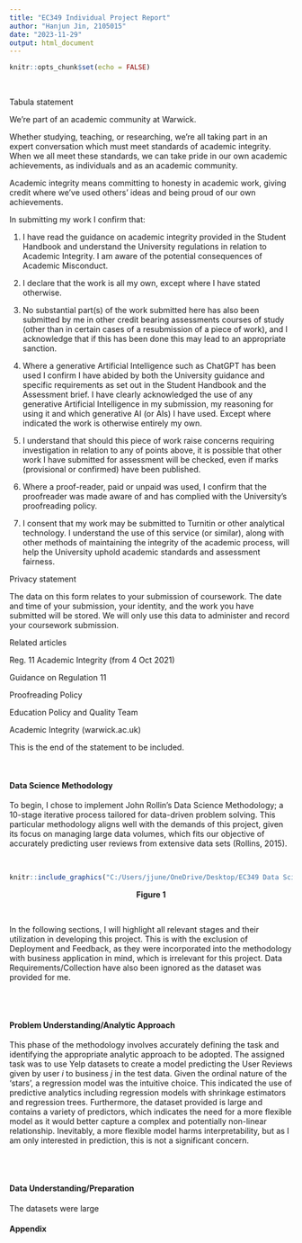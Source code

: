 ```yaml
---
title: "EC349 Individual Project Report"
author: "Hanjun Jin, 2105015"
date: "2023-11-29"
output: html_document
---
```


```r
knitr::opts_chunk$set(echo = FALSE)
```

<br>

Tabula statement

We're part of an academic community at Warwick.

Whether studying, teaching, or researching, we’re all taking part in an expert conversation which must meet standards of academic integrity. When we all meet these standards, we can take pride in our own academic achievements, as individuals and as an academic community.

Academic integrity means committing to honesty in academic work, giving credit where we've used others' ideas and being proud of our own achievements.

In submitting my work I confirm that:

1. I have read the guidance on academic integrity provided in the Student Handbook and understand the University regulations in relation to Academic Integrity. I am aware of the potential consequences of Academic Misconduct.

2. I declare that the work is all my own, except where I have stated otherwise.

3. No substantial part(s) of the work submitted here has also been submitted by me in other credit bearing assessments courses of study (other than in certain cases of a resubmission of a piece of work), and I acknowledge that if this has been done this may lead to an appropriate sanction.

4. Where a generative Artificial Intelligence such as ChatGPT has been used I confirm I have abided by both the University guidance and specific requirements as set out in the Student Handbook and the Assessment brief. I have clearly acknowledged the use of any generative Artificial Intelligence in my submission, my reasoning for using it and which generative AI (or AIs) I have used. Except where indicated the work is otherwise entirely my own.

5. I understand that should this piece of work raise concerns requiring investigation in relation to any of points above, it is possible that other work I have submitted for assessment will be checked, even if marks (provisional or confirmed) have been published.

6. Where a proof-reader, paid or unpaid was used, I confirm that the proofreader was made aware of and has complied with the University’s proofreading policy.

7. I consent that my work may be submitted to Turnitin or other analytical technology. I understand the use of this service (or similar), along with other methods of maintaining the integrity of the academic process, will help the University uphold academic standards and assessment fairness.

Privacy statement

The data on this form relates to your submission of coursework. The date and time of your submission, your identity, and the work you have submitted will be stored. We will only use this data to administer and record your coursework submission.

Related articles

Reg. 11 Academic Integrity (from 4 Oct 2021)

Guidance on Regulation 11

Proofreading Policy  

Education Policy and Quality Team

Academic Integrity (warwick.ac.uk)

This is the end of the statement to be included.

<div style="page-break-after: always;"></div>

<br>

#### **Data Science Methodology**

To begin, I chose to implement John Rollin's Data Science Methodology; a 10-stage iterative process tailored for data-driven problem solving. This particular methodology aligns well with the demands of this project, given its focus on managing large data volumes, which fits our objective of accurately predicting user reviews from extensive data sets (Rollins, 2015).

<br>

```r
knitr::include_graphics("C:/Users/jjune/OneDrive/Desktop/EC349 Data Science for Economists/EC349 Individual Project/Appendix/John Rollin's DS Methodology Figure.jpg")
```
<center>**Figure 1**</center>

<br>

In the following sections, I will highlight all relevant stages and their utilization in developing this project. This is with the exclusion of Deployment and Feedback, as they were incorporated into the methodology with  business application in mind, which is irrelevant for this project. Data Requirements/Collection have also been ignored as the dataset was provided for me. 

<br>
<br>

#### **Problem Understanding/Analytic Approach**

This phase of the methodology involves accurately defining the task and identifying the appropriate analytic approach to be adopted. The assigned task was to use Yelp datasets to create a model predicting the User Reviews given by user *i* to business *j* in the test data. Given the ordinal nature of the 'stars', a regression model was the intuitive choice. This indicated the use of predictive analytics including regression models with shrinkage estimators and regression trees. Furthermore, the dataset provided is large and contains a variety of predictors, which indicates the need for a more flexible model as it would better capture a complex and potentially non-linear relationship. Inevitably, a more flexible model harms interpretability, but as I am only interested in prediction, this is not a significant concern. 

<br>
<br>

#### **Data Understanding/Preparation**
The datasets were large 









#### **Appendix**

<br>










